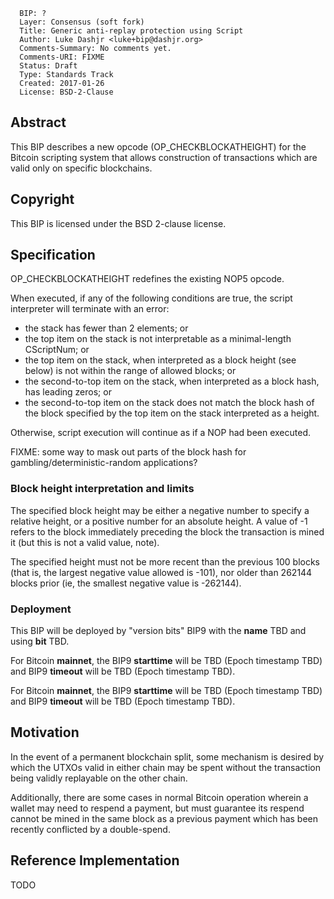 <pre>
  BIP: ?
  Layer: Consensus (soft fork)
  Title: Generic anti-replay protection using Script
  Author: Luke Dashjr <luke+bip@dashjr.org>
  Comments-Summary: No comments yet.
  Comments-URI: FIXME
  Status: Draft
  Type: Standards Track
  Created: 2017-01-26
  License: BSD-2-Clause
</pre>

==Abstract==

This BIP describes a new opcode (OP_CHECKBLOCKATHEIGHT) for the Bitcoin scripting system that allows construction of transactions which are valid only on specific blockchains.

==Copyright==

This BIP is licensed under the BSD 2-clause license.

==Specification==

OP_CHECKBLOCKATHEIGHT redefines the existing NOP5 opcode.

When executed, if any of the following conditions are true, the script interpreter will terminate with an error:

* the stack has fewer than 2 elements; or
* the top item on the stack is not interpretable as a minimal-length CScriptNum; or
* the top item on the stack, when interpreted as a block height (see below) is not within the range of allowed blocks; or
* the second-to-top item on the stack, when interpreted as a block hash, has leading zeros; or
* the second-to-top item on the stack does not match the block hash of the block specified by the top item on the stack interpreted as a height.

Otherwise, script execution will continue as if a NOP had been executed.

FIXME: some way to mask out parts of the block hash for gambling/deterministic-random applications?

===Block height interpretation and limits===

The specified block height may be either a negative number to specify a relative height, or a positive number for an absolute height.
A value of -1 refers to the block immediately preceding the block the transaction is mined it (but this is not a valid value, note).

The specified height must not be more recent than the previous 100 blocks (that is, the largest negative value allowed is -101), nor older than 262144 blocks prior (ie, the smallest negative value is -262144).

===Deployment===

This BIP will be deployed by "version bits" BIP9 with the '''name''' TBD and using '''bit''' TBD.

For Bitcoin '''mainnet''', the BIP9 '''starttime''' will be TBD (Epoch timestamp TBD) and BIP9 '''timeout''' will be TBD (Epoch timestamp TBD).

For Bitcoin '''mainnet''', the BIP9 '''starttime''' will be TBD (Epoch timestamp TBD) and BIP9 '''timeout''' will be TBD (Epoch timestamp TBD).

==Motivation==

In the event of a permanent blockchain split, some mechanism is desired by which the UTXOs valid in either chain may be spent without the transaction being validly replayable on the other chain.

Additionally, there are some cases in normal Bitcoin operation wherein a wallet may need to respend a payment, but must guarantee its respend cannot be mined in the same block as a previous payment which has been recently conflicted by a double-spend.

==Reference Implementation==

TODO
